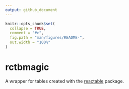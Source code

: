 ```yaml
---
output: github_document
---
```


<!-- README.md is generated from README.Rmd. Please edit that file -->

```r
knitr::opts_chunk$set(
  collapse = TRUE,
  comment = "#>",
  fig.path = "man/figures/README-",
  out.width = "100%"
)
```

# rctbmagic

<!-- badges: start -->
<!-- badges: end -->

A wrapper for tables created with the [reactable](https://github.com/glin/reactable) package.
